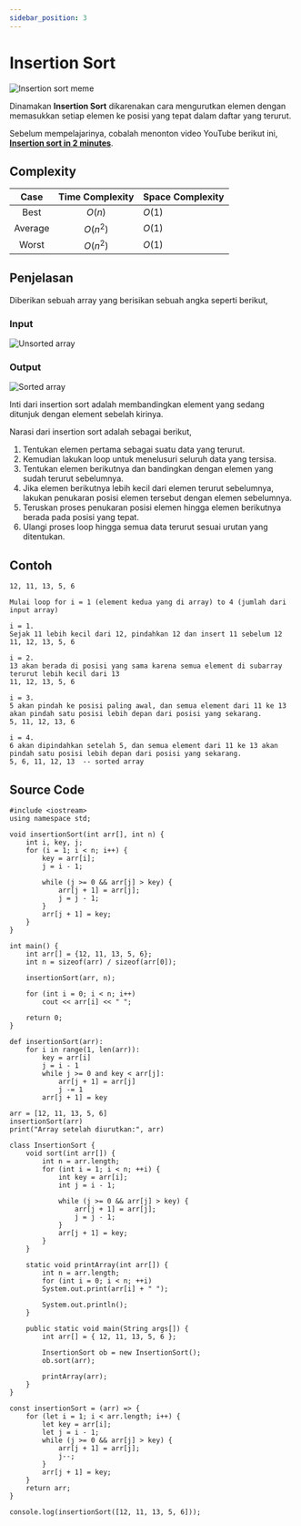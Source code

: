 ```yaml
---
sidebar_position: 3
---
```


# Insertion Sort

![Insertion sort meme](../../../static/img/insertion-sort.png)

Dinamakan **Insertion Sort** dikarenakan cara mengurutkan elemen dengan memasukkan setiap elemen ke posisi yang tepat dalam daftar yang terurut.

Sebelum mempelajarinya, cobalah menonton video YouTube berikut ini, [**Insertion sort in 2 minutes**](https://www.youtube.com/watch?v=JU767SDMDvA).

## Complexity

|  Case   | Time Complexity | Space Complexity |
| :-----: | :-------------: | ---------------- |
|  Best   |     $O(n)$      | $O(1)$           |
| Average |    $O(n^2)$     | $O(1)$           |
|  Worst  |    $O(n^2)$     | $O(1)$           |

## Penjelasan

Diberikan sebuah array yang berisikan sebuah angka seperti berikut,

### Input

![Unsorted array](../../../static/img/unsorted-array.png)

### Output

![Sorted array](../../../static/img/sorted-array.png)

Inti dari insertion sort adalah membandingkan element yang sedang ditunjuk dengan element sebelah kirinya.

Narasi dari insertion sort adalah sebagai berikut,

1. Tentukan elemen pertama sebagai suatu data yang terurut.
2. Kemudian lakukan loop untuk menelusuri seluruh data yang tersisa.
3. Tentukan elemen berikutnya dan bandingkan dengan elemen yang sudah terurut sebelumnya.
4. Jika elemen berikutnya lebih kecil dari elemen terurut sebelumnya, lakukan penukaran posisi elemen tersebut dengan elemen sebelumnya.
5. Teruskan proses penukaran posisi elemen hingga elemen berikutnya berada pada posisi yang tepat.
6. Ulangi proses loop hingga semua data terurut sesuai urutan yang ditentukan.

## Contoh

```
12, 11, 13, 5, 6

Mulai loop for i = 1 (element kedua yang di array) to 4 (jumlah dari input array)

i = 1.
Sejak 11 lebih kecil dari 12, pindahkan 12 dan insert 11 sebelum 12
11, 12, 13, 5, 6

i = 2.
13 akan berada di posisi yang sama karena semua element di subarray terurut lebih kecil dari 13
11, 12, 13, 5, 6

i = 3.
5 akan pindah ke posisi paling awal, dan semua element dari 11 ke 13 akan pindah satu posisi lebih depan dari posisi yang sekarang.
5, 11, 12, 13, 6

i = 4.
6 akan dipindahkan setelah 5, dan semua element dari 11 ke 13 akan pindah satu posisi lebih depan dari posisi yang sekarang.
5, 6, 11, 12, 13  -- sorted array
```

## Source Code


<Tabs>
  <TabItem value="cpp" label="C++" default>

    #include <iostream>
    using namespace std;

    void insertionSort(int arr[], int n) {
        int i, key, j;
        for (i = 1; i < n; i++) {
            key = arr[i];
            j = i - 1;

            while (j >= 0 && arr[j] > key) {
                arr[j + 1] = arr[j];
                j = j - 1;
            }
            arr[j + 1] = key;
        }
    }

    int main() {
        int arr[] = {12, 11, 13, 5, 6};
        int n = sizeof(arr) / sizeof(arr[0]);

        insertionSort(arr, n);

        for (int i = 0; i < n; i++)
            cout << arr[i] << " ";

        return 0;
    }

  </TabItem>
  <TabItem value="python" label="Python" default>

    def insertionSort(arr):
        for i in range(1, len(arr)):
            key = arr[i]
            j = i - 1
            while j >= 0 and key < arr[j]:
                arr[j + 1] = arr[j]
                j -= 1
            arr[j + 1] = key

    arr = [12, 11, 13, 5, 6]
    insertionSort(arr)
    print("Array setelah diurutkan:", arr)

  </TabItem>
  <TabItem value="java" label="Java" default>

    class InsertionSort {
        void sort(int arr[]) {
            int n = arr.length;
            for (int i = 1; i < n; ++i) {
                int key = arr[i];
                int j = i - 1;

                while (j >= 0 && arr[j] > key) {
                    arr[j + 1] = arr[j];
                    j = j - 1;
                }
                arr[j + 1] = key;
            }
        }

        static void printArray(int arr[]) {
            int n = arr.length;
            for (int i = 0; i < n; ++i)
            System.out.print(arr[i] + " ");

            System.out.println();
        }

        public static void main(String args[]) {
            int arr[] = { 12, 11, 13, 5, 6 };

            InsertionSort ob = new InsertionSort();
            ob.sort(arr);

            printArray(arr);
        }
    }

  </TabItem>
  <TabItem value="js" label="JavaScript" default>

    const insertionSort = (arr) => {
        for (let i = 1; i < arr.length; i++) {
            let key = arr[i];
            let j = i - 1;
            while (j >= 0 && arr[j] > key) {
                arr[j + 1] = arr[j];
                j--;
            }
            arr[j + 1] = key;
        }
        return arr;
    }

    console.log(insertionSort([12, 11, 13, 5, 6]));

  </TabItem>
</Tabs>
